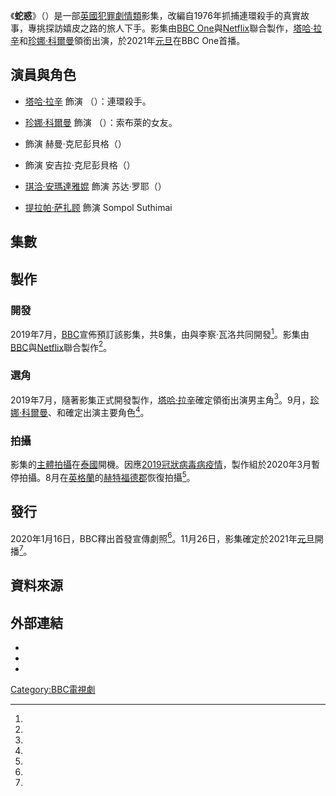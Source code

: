 {{noteTA
|G1=Show
|G2=Movie
|G3=TV
}}
{{Infobox television
| show_name = 蛇惑
| original_name = {{lang|en|''The Serpent''}}
| bgcolour = #003300
| colour text = #FFFFFF
| image = File:The Serpent.jpg
| alt = 
| caption = 
| genre = {{Plainlist|
* [[犯罪片|犯罪]]
* [[劇情片|劇情]]
}}
| creator = 
| writer = {{Plainlist|
* 李察·瓦洛（Richard Warlow）
* 托比·芬利（Toby Finlay）
}}
| director = {{Plainlist|
* {{le|湯姆·夏克蘭|Tom Shankland}}
* 漢斯·赫伯特斯（Hans Herbots）
}}
| starring = {{Plainlist|
* [[塔哈·拉辛|塔哈·拉辛]]
* [[珍娜·科爾曼|珍娜·科爾曼]]
}}
| theme_music_composer = 
| endtheme = 
| country = {{UK}}
| picture_format = 2:1 [[1080p|1080p]]
| audio_format = [[立體聲|立體聲]]
| num_series = 
| num_episodes = 8
| list_episodes = #集數
| executive_producer = {{Plainlist|
* 李察·瓦洛
* 湯姆·夏克蘭
* 普雷西·馬瓦哈里（{{lang|en|Preethi Mavahalli}}）
* {{le|達米安·蒂默|Damien Timmer}}
* 露西·里奇（{{lang|en|Lucy Richer}}）
}}
| producer = 史蒂芬·斯莫伍德（{{lang|en|Stephen Smallwood}}）
| location = {{Plainlist|
* [[泰國|泰國]]
* 英國
*[[印度|印度]]
}}
| cinematography = 
| camera = 
| runtime = 
| company = {{lang|en|{{le|Mammoth Screen}}}}
| language = 英語、法語、荷蘭語、泰語
| network = [[BBC_One|BBC One]]
| first_aired = {{Start date|2021|1|1}}
| last_aired = {{End date|2021|2|14}}
| website_title = 
| production_website = 
| 官方网站 = https://www.bbc.co.uk/programmes/p08zh4ts
}}

《'''蛇惑'''》（{{lang-en|''The Serpent''}}）是一部[[英國|英國]][[犯罪片|犯罪]][[劇情片|劇情類]]影集，改編自1976年抓捕連環殺手{{le|查爾斯·索布萊|Charles Sobhraj}}的真實故事，專挑探訪嬉皮之路的旅人下手。影集由[[BBC_One|BBC One]]與[[Netflix|Netflix]]聯合製作，[[塔哈·拉辛|塔哈·拉辛]]和[[珍娜·科爾曼|珍娜·科爾曼]]領銜出演，於2021年[[元旦|元旦]]在BBC One首播。

== 演員與角色 ==
* [[塔哈·拉辛|塔哈·拉辛]] 飾演 {{le|查爾斯·索布萊|Charles Sobhraj}}（{{lang|en|Charles Sobhraj}}）：連環殺手。

* [[珍娜·科爾曼|珍娜·科爾曼]] 飾演 {{link-fr|瑪麗-安德莉·勒克萊爾|Marie-Andrée Leclerc}}（{{lang|en|Marie-Andrée Leclerc}}）：索布萊的女友。

* {{le|比利·霍爾|Billy Howle}} 飾演 赫曼·克尼彭貝格（{{lang|en|Herman Knippenberg}}）

* {{le|艾麗·班柏|Ellie Bamber}} 飾演 安吉拉·克尼彭貝格（{{lang|en|Angela Knippenberg}}）

* [[琪洽·安瑪達雅婫|琪洽·安瑪達雅婫]] 飾演 苏达·罗耶（{{lang|en|Suda Romyen}}）

* [[提拉帕·萨扎顾|提拉帕·萨扎顾]] 飾演 Sompol Suthimai

== 集數 ==
{{Episode table|background=#003300|overall=|title=|aux1=|aux1T=譯名|director=|writer=|airdate=|viewers=|country=英國|released=y|episodes={{Episode list
 |EpisodeNumber   = 1
 |AltTitle        = {{lang|en|Episode One}}
 |Aux1            = 第1集
 |DirectedBy      = {{le|湯姆·夏克蘭|Tom Shankland}}
 |WrittenBy       = 李察·瓦洛
 |OriginalAirDate = {{Start date|2021|1|1|df=y}}
 |Viewers         = 
 |ShortSummary    = 
 |LineColor       = 003300
}}
{{Episode list
 |EpisodeNumber   = 2
 |AltTitle        = {{lang|en|Episode Two}}
 |Aux1            = 第2集
 |DirectedBy      = 湯姆·夏克蘭
 |WrittenBy       = 李察·瓦洛
 |OriginalAirDate = {{Start date|2021|1|3|df=y}}
 |Viewers         = 
 |ShortSummary    = 
 |LineColor       = 003300
}}
{{Episode list
 |EpisodeNumber   = 3
 |AltTitle        = {{lang|en|Episode Three}}
 |Aux1            = 第3集
 |DirectedBy      = 湯姆·夏克蘭
 |WrittenBy       = 李察·瓦洛
 |OriginalAirDate = {{Start date|2021|1|10|df=y}}
 |Viewers         = 
 |ShortSummary    = 
 |LineColor       = 003300
}}
{{Episode list
 |EpisodeNumber   = 4
 |AltTitle        = {{lang|en|Episode Four}}
 |Aux1            = 第4集
 |DirectedBy      = 湯姆·夏克蘭
 |WrittenBy       = 李察·瓦洛
 |OriginalAirDate = {{Start date|2021|1|17|df=y}}
 |Viewers         = 
 |ShortSummary    = 
 |LineColor       = 003300
}}
{{Episode list
 |EpisodeNumber   = 5
 |AltTitle        = {{lang|en|Episode Five}}
 |Aux1            = 第5集
 |DirectedBy      = 湯姆·夏克蘭
 |WrittenBy       = 李察·瓦洛
 |OriginalAirDate = {{Start date|2021|1|24|df=y}}
 |Viewers         = 
 |ShortSummary    = 
 |LineColor       = 003300
}}
{{Episode list
 |EpisodeNumber   = 6
 |AltTitle        = {{lang|en|Episode Six}}
 |Aux1            = 第6集
 |DirectedBy      = 湯姆·夏克蘭
 |WrittenBy       = 李察·瓦洛
 |OriginalAirDate = {{Start date|2021|1|31|df=y}}
 |Viewers         = 
 |ShortSummary    = 
 |LineColor       = 003300
}}
{{Episode list
 |EpisodeNumber   = 7
 |AltTitle        = {{lang|en|Episode Seven}}
 |Aux1            = 第7集
 |DirectedBy      = 湯姆·夏克蘭
 |WrittenBy       = 李察·瓦洛
 |OriginalAirDate = {{Start date|2021|2|7|df=y}}
 |Viewers         = 
 |ShortSummary    = 
 |LineColor       = 003300
}}
{{Episode list
 |EpisodeNumber   = 8
 |AltTitle        = {{lang|en|Episode Eight}}
 |Aux1            = 第8集
 |DirectedBy      = 湯姆·夏克蘭
 |WrittenBy       = 李察·瓦洛
 |OriginalAirDate = {{Start date|2021|2|14|df=y}}
 |Viewers         = 
 |ShortSummary    = 
 |LineColor       = 003300
}}}}

== 製作 ==
{{multiple image
| align       = right
| total_width = 300
| image1      = Tahar Rahim Samba avp 2014 2.jpg
| image2      = Jenna Coleman 2016.jpg
| footer      = [[塔哈·拉辛|塔哈·拉辛]]和[[珍娜·科爾曼|珍娜·科爾曼]]分別出演主角{{le|查爾斯·索布萊|Charles Sobhraj}}和{{link-fr|瑪麗-安德莉·勒克萊爾|Marie-Andrée Leclerc}}
}}
=== 開發 ===
2019年7月，[[BBC|BBC]]宣佈預訂該影集，共8集，由{{le|湯姆·夏克蘭|Tom Shankland}}與李察·瓦洛共同開發<ref name="Order" />。影集由[[BBC|BBC]]與[[Netflix|Netflix]]聯合製作<ref name="Netflix" />。

=== 選角 ===
2019年7月，隨著影集正式開發製作，[[塔哈·拉辛|塔哈·拉辛]]確定領銜出演男主角{{le|查爾斯·索布萊|Charles Sobhraj}}<ref name="Netflix" />。9月，[[珍娜·科爾曼|珍娜·科爾曼]]、{{le|比利·霍爾|Billy Howle}}和{{le|艾麗·班柏|Ellie Bamber}}確定出演主要角色<ref name="Coleman" />。

=== 拍攝 ===
影集的[[主體拍攝|主體拍攝]]在[[泰國|泰國]]開機。因應[[2019冠狀病毒病疫情|2019冠狀病毒病疫情]]，製作組於2020年3月暫停拍攝。8月在[[英格蘭|英格蘭]]的[[赫特福德郡|赫特福德郡]]恢復拍攝<ref name="Filming" />。

== 發行 ==
2020年1月16日，BBC釋出首發宣傳劇照<ref name="FirstLook" />。11月26日，影集確定於2021年[[元旦|元旦]]開播<ref name="Premiere" />。

== 資料來源 ==
{{reflist|30em|refs=

<ref name="Order">{{Cite web|url=http://www.mammothscreen.com/company-news/bbc-announces-epic-new-drama-series-the-serpent/|title=BBC Announces Epic New Drama Series – The Serpent|website=Mammoth Screen|date=2019-07-15|accessdate=2020-12-09|language=en-US}}</ref>

<ref name="Netflix">{{Cite web|url=https://variety.com/2019/tv/news/tahar-rahim-bbc-netflix-series-the-serpent-charles-sobhraj-1203222083/|title=Netflix Boards BBC’s ‘The Serpent,’ Starring Tahar Rahim as Serial Killer (EXCLUSIVE)|journal=Variety|first1=Elsa|last1=Keslassy|first2=Stewart|last2=Clarke|date=2020-07-15|accessdate=2020-12-09|language=en-US}}</ref>

<ref name="Coleman">{{Cite web|url=https://deadline.com/2019/09/the-serpent-jenna-coleman-billy-howle-ellie-bamber-1202728557/|title=‘The Serpent’: Jenna Coleman, Billy Howle & Ellie Bamber Join BBC/Netflix Drama|journal=Deadline|first=Peter|last=White|date=2019-09-08|accessdate=2020-12-09|language=en-US}}</ref>

<ref name="Filming">{{Cite web|url=https://variety.com/2020/tv/global/netflix-bbc-the-serpent-relocates-thailand-london-1234752198/|title=Netflix & BBC’s ‘The Serpent’ Relocates From Thailand to London After Five-Month Pause (EXCLUSIVE)|journal=Variety|first=Elsa|last=Keslassy|date=2020-08-28|accessdate=2020-12-09|language=en-US}}</ref>

<ref name="FirstLook">{{Cite web|url=https://www.radiotimes.com/news/tv/2020-01-16/the-serpent-first-look-jenna-coleman/|title=BBC One reveals first-look at Jenna Coleman’s new crime drama|journal=Radio Times|first=Lauren|last=Morris|date=2020-01-16|accessdate=2020-12-09|language=en-GB}}</ref>

<ref name="Premiere">{{Cite web|url=https://www.bbc.com/mediacentre/2020/the-serpent-premiere-date|title=BBC One's The Serpent to premiere on New Year's Day|website=BBC Media Centre|date=2020-11-26|accessdate=2020-12-09|language=en-GB}}</ref>

}}

== 外部連結 ==
* {{IMDb title|7985576}}
* {{rottentomatoes|tv/the_serpent}}
* {{douban|27119312}}

{{DEFAULTSORT: Serpent, The}}
[[Category:BBC電視劇|Category:BBC電視劇]]